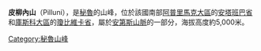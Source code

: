 {{Coord|14|30|48|S|72|28|4|W|display=title}}

'''皮柳內山'''（Pilluni），是[[秘魯|秘魯]]的山峰，位於該國南部[[阿普里馬克大區|阿普里馬克大區]]的[[安塔班巴省|安塔班巴省]]和[[庫斯科大區|庫斯科大區]]的[[瓊比維卡省|瓊比維卡省]]，屬於[[安第斯山脈|安第斯山脈]]的一部分，海拔高度約5,000米。

{{Peru-geo-stub}}
[[Category:秘魯山峰|Category:秘魯山峰]]